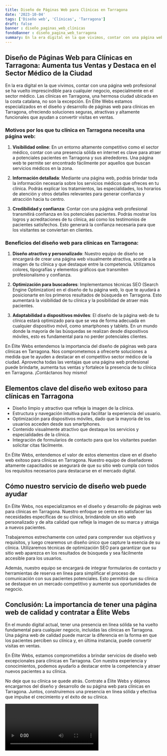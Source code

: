 ```yaml
---
title: Diseño de Páginas Web para Clínicas en Tarragona
date: '2023-10-04'
tags: ['Diseño web', 'Clínicas', 'Tarragona']
draft: false
banner : diseño_paginas_web_clínicas
fondoBanner : diseño_pagina_web_tarragona
summary: En la era digital en la que vivimos, contar con una página web profesional se ha vuelto imprescindible para cualquier negocio, especialmente en el sector médico. Las clínicas en Tarragona, una hermosa ciudad ubicada en la costa catalana, no son la excepción. En Élite Webs estamos especializados en el diseño y desarrollo de páginas web para clínicas en Tarragona, ofreciendo soluciones seguras, atractivas y altamente funcionales que ayudan a convertir visitas en ventas.
---
```


## Diseño de Páginas Web para Clínicas en Tarragona: Aumenta tus Ventas y Destaca en el Sector Médico de la Ciudad

En la era digital en la que vivimos, contar con una página web profesional se ha vuelto imprescindible para cualquier negocio, especialmente en el sector médico. Las clínicas en Tarragona, una hermosa ciudad ubicada en la costa catalana, no son la excepción. En Élite Webs estamos especializados en el diseño y desarrollo de páginas web para clínicas en Tarragona, ofreciendo soluciones seguras, atractivas y altamente funcionales que ayudan a convertir visitas en ventas.

### Motivos por los que tu clínica en Tarragona necesita una página web:

1. **Visibilidad online**: En un entorno altamente competitivo como el sector médico, contar con una presencia sólida en internet es clave para atraer a potenciales pacientes en Tarragona y sus alrededores. Una página web te permite ser encontrado fácilmente por aquellos que buscan servicios médicos en la zona.

2. **Información detallada**: Mediante una página web, podrás brindar toda la información necesaria sobre los servicios médicos que ofreces en tu clínica. Podrás explicar los tratamientos, las especialidades, los horarios de atención y otros detalles relevantes para generar confianza y atracción hacia tu centro.

3. **Credibilidad y confianza**: Contar con una página web profesional transmitirá confianza en los potenciales pacientes. Podrás mostrar los logros y acreditaciones de tu clínica, así como los testimonios de pacientes satisfechos. Esto generará la confianza necesaria para que los visitantes se conviertan en clientes.

### Beneficios del diseño web para clínicas en Tarragona:

1. **Diseño atractivo y personalizado**: Nuestro equipo de diseño se encargará de crear una página web visualmente atractiva, acorde a la imagen de tu clínica y que destaque entre la competencia. Utilizamos colores, tipografías y elementos gráficos que transmiten profesionalismo y confianza.

2. **Optimización para buscadores**: Implementamos técnicas SEO (Search Engine Optimization) en el diseño de tu página web, lo que te ayudará a posicionarte en los primeros resultados de búsqueda en Tarragona. Esto aumentará la visibilidad de tu clínica y la posibilidad de atraer más pacientes.

3. **Adaptabilidad a dispositivos móviles**: El diseño de la página web de tu clínica estará optimizado para que se vea de forma adecuada en cualquier dispositivo móvil, como smartphones y tablets. En un mundo donde la mayoría de las búsquedas se realizan desde dispositivos móviles, esto es fundamental para no perder potenciales clientes.

En Élite Webs entendemos la importancia del diseño de páginas web para clínicas en Tarragona. Nos comprometemos a ofrecerte soluciones a medida que te ayuden a destacar en el competitivo sector médico de la ciudad. Aprovecha todas las ventajas que una página web profesional puede brindarte, aumenta tus ventas y fortalece la presencia de tu clínica en Tarragona. ¡Contáctanos hoy mismo!

<GifSeo />

<Cta />

## Elementos clave del diseño web exitoso para clínicas en Tarragona

- Diseño limpio y atractivo que refleje la imagen de la clínica.
- Estructura y navegación intuitiva para facilitar la experiencia del usuario.
- Optimización para dispositivos móviles, dado que la mayoría de los usuarios acceden desde sus smartphones.
- Contenido visualmente atractivo que destaque los servicios y especialidades de la clínica.
- Integración de formularios de contacto para que los visitantes puedan solicitar citas fácilmente.

En Élite Webs, entendemos el valor de estos elementos clave en el diseño web exitoso para clínicas en Tarragona. Nuestro equipo de diseñadores altamente capacitados se asegurará de que su sitio web cumpla con todos los requisitos necesarios para destacarse en el mercado digital.

## Cómo nuestro servicio de diseño web puede ayudar

En Élite Webs, nos especializamos en el diseño y desarrollo de páginas web para clínicas en Tarragona. Nuestro enfoque se centra en satisfacer las necesidades específicas de su clínica, brindándole un sitio web personalizado y de alta calidad que refleje la imagen de su marca y atraiga a nuevos pacientes.

Trabajaremos estrechamente con usted para comprender sus objetivos y requisitos, y luego crearemos un diseño único que capture la esencia de su clínica. Utilizaremos técnicas de optimización SEO para garantizar que su sitio web aparezca en los resultados de búsqueda y sea fácilmente accesible para los usuarios.

Además, nuestro equipo se encargará de integrar formularios de contacto y herramientas de reserva en línea para simplificar el proceso de comunicación con sus pacientes potenciales. Esto permitirá que su clínica se destaque en un mercado competitivo y aumente sus oportunidades de negocio.

## Conclusión: La importancia de tener una página web de calidad y contratar a Élite Webs

En el mundo digital actual, tener una presencia en línea sólida se ha vuelto fundamental para cualquier negocio, incluidas las clínicas en Tarragona. Una página web de calidad puede marcar la diferencia en la forma en que los pacientes perciben su clínica y, en última instancia, puede convertir visitas en ventas.

En Élite Webs, estamos comprometidos a brindar servicios de diseño web excepcionales para clínicas en Tarragona. Con nuestra experiencia y conocimientos, podemos ayudarlo a destacar entre la competencia y atraer nuevos pacientes a su clínica.

No deje que su clínica se quede atrás. Contrate a Élite Webs y déjenos encargarnos del diseño y desarrollo de su página web para clínicas en Tarragona. Juntos, construiremos una presencia en línea sólida y efectiva que impulse el crecimiento y el éxito de su clínica.

<Video />

<CtaBot job='Clínicas' city='Tarragona'/>

<Gmaps query='Tarragona+españa+maps' />
